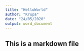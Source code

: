 ---
title: "HelloWorld"
author: "Krupa"
date: "24/05/2020"
output: word_document
---


## This is a markdown file